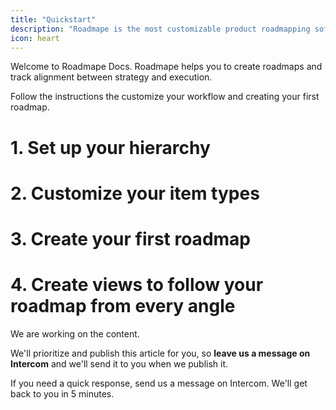 ```yaml
---
title: "Quickstart"
description: "Roadmape is the most customizable product roadmapping software."
icon: heart
---
```


Welcome to Roadmape Docs. Roadmape helps you to create roadmaps and track alignment between strategy and execution.

Follow the instructions the customize your workflow and creating your first roadmap.

# 1. Set up your hierarchy

# 2. Customize your item types
# 3. Create your first roadmap
# 4. Create views to follow your roadmap from every angle 





We are working on the content. 

We'll prioritize and publish this article for you, so **leave us a message on Intercom** and we'll send it to you when we publish it.

If you need a quick response, send us a message on Intercom. We'll get back to you in 5 minutes.